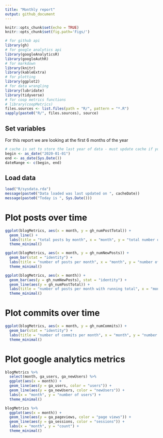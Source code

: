 ```yaml
---
title: "Monthly report"
output: github_document
---
```


```r
knitr::opts_chunk$set(echo = TRUE)
knitr::opts_chunk$set(fig.path='Figs/')
```

```r
# for github api
library(gh)
# for google analytics api
library(googleAnalyticsR)
library(googleAuthR)
# for markdown
library(knitr)
library(kableExtra)
# for plotting
library(ggplot2)
# for data wrangling
library(lubridate)
library(tidyverse)
# for coop metrics functions
# library(coopMetrics)
files.sources <- list.files(path = "R/", pattern = "*.R")
sapply(paste0("R/", files.sources), source)
```

## Set variables
For this report we are looking at the first 6 months of the year
```r
# cache is set to store the last year of data - must update cache if you need to go further back than a year.
begin <- as_date("2020-01-01")
end <- as_date(Sys.Date())
dateRange <- c(begin, end)
```

## Load data
```r
load("R/sysdata.rda")
message(paste0("Data loaded was last updated on ", cacheDate))
message(paste0("Today is ", Sys.Date()))
```

# Plot posts over time
```r
ggplot(blogMetrics, aes(x = month, y = gh_numPostTotal)) +
  geom_line() +
  labs(title = "total posts by month", x = "month", y = "total number of posts") +
  theme_minimal()
```

```r
ggplot(blogMetrics, aes(x = month, y = gh_numNewPosts)) +
  geom_bar(stat = "identity") +
  labs(title = "number of posts per month", x = "month", y = "number of posts") +
  theme_minimal()
```

```r
ggplot(blogMetrics, aes(x = month)) +
  geom_bar(aes(y = gh_numNewPosts), stat = "identity") +
  geom_line(aes(y = gh_numPostTotal)) +
  labs(title = "number of posts per month with running total", x = "month", y = "number of posts") +
  theme_minimal()
```

# Plot commits over time
```r
ggplot(blogMetrics, aes(x = month, y = gh_numCommits)) +
  geom_bar(stat = "identity") +
  labs(title = "number of commits per month", x = "month", y = "number of commits") +
  theme_minimal()
```

# Plot google analytics metrics
```r
blogMetrics %>%
  select(month, ga_users, ga_newUsers) %>%
  ggplot(aes(x = month)) +
  geom_line(aes(y = ga_users, color = "users")) +
  geom_line(aes(y = ga_newUsers, color = "newUsers")) +
  labs(x = "month", y = "number of users") +
  theme_minimal()
```

```r
blogMetrics %>%
  ggplot(aes(x = month)) +
  geom_line(aes(y = ga_pageviews, color = "page views")) +
  geom_line(aes(y = ga_sessions, color = "sessions")) +
  labs(x = "month", y = "count") +
  theme_minimal()
```
